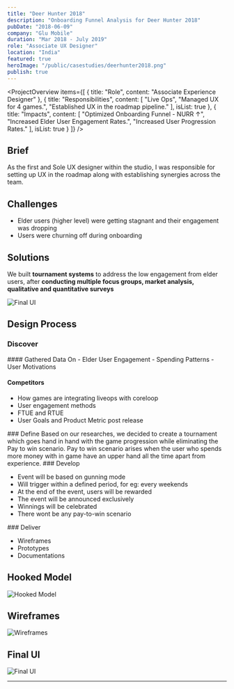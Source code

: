 ```yaml
---
title: "Deer Hunter 2018"
description: "Onboarding Funnel Analysis for Deer Hunter 2018"
pubDate: "2018-06-09"
company: "Glu Mobile"
duration: "Mar 2018 - July 2019"
role: "Associate UX Designer"
location: "India"
featured: true
heroImage: "/public/casestudies/deerhunter2018.png"
publish: true
---
```



<ProjectOverview
  items={[
    {
      title: "Role",
      content: "Associate Experience Designer"
    },
    {
      title: "Responsibilities",
      content: [
        "Live Ops",
        "Managed UX for 4 games.",
        "Established UX in the roadmap pipeline."
      ],
      isList: true
    },
    {
      title: "Impacts",
      content: [
        "Optimized Onboarding Funnel - NURR ↑",
        "Increased Elder User Engagement Rates.",
        "Increased User Progression Rates."
      ],
      isList: true
    }
  ]}
/>



## Brief
As the first and Sole UX designer within the studio, I was responsible for setting up UX in the roadmap along with establishing synergies across the team.

## Challenges
- Elder users (higher level) were getting stagnant and their engagement was dropping
- Users were churning off during onboarding

## Solutions
We built **tournament systems** to address the low engagement from elder users, after **conducting multiple focus groups, market analysis, qualitative and quantitative surveys**

![Final UI](/public/casestudies/finalui.png)

## Design Process
### Discover
<ImagesLeft imageSrc="/public/casestudies/discover.png">
#### Gathered Data On
- Elder User Engagement
- Spending Patterns
- User Motivations

#### Competitors

- How games are integrating liveops with coreloop
- User engagement methods
- FTUE and RTUE
- User Goals and Product Metric post release

</ImagesLeft>



<ImagesLeft imageSrc="/public/casestudies/define.png">
### Define
  Based on our researches, we decided to create a tournament which goes hand in hand with the game progression while eliminating the Pay to win scenario. Pay to win scenario arises when the user who spends more money with in game have an upper hand all the time apart from experience.
</ImagesLeft>


<ImagesLeft imageSrc="/public/casestudies/develop.png">
### Develop

- Event will be based on gunning mode
- Will trigger within a defined period, for eg: every weekends
- At the end of the event, users will be rewarded
- The event will be announced exclusively
- Winnings will be celebrated
- There wont be any pay-to-win scenario

</ImagesLeft>

<ImagesLeft imageSrc="/casestudies/deliver.png">
### Deliver

- Wireframes
- Prototypes
- Documentations

</ImagesLeft>

## Hooked Model
![Hooked Model](/public/casestudies/hooked.png)

## Wireframes
![Wireframes](/public/casestudies/wireframes.jpg)

## Final UI
![Final UI](/public/casestudies/finalui.png)

---